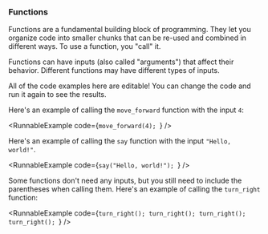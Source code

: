 
### Functions

<YoutubeVideo embedId="T8U2L4YVvUQ" />

Functions are a fundamental building block of programming. They
let you organize code into smaller chunks that can be re-used
and combined in different ways. To use a function, you "call" it.

Functions can have inputs (also called "arguments") that affect
their behavior. Different functions may have different types of
inputs.

<Card type="tip">All of the code examples here are editable! You can change the code and run it again to see the results.</Card>

Here's an example of calling the `move_forward` function with
the input `4`:

<RunnableExample
  code={`move_forward(4);
`}
/>

Here's an example of calling the `say` function with the
input `"Hello, world!"`.

<RunnableExample
  code={`say("Hello, world!");
`}
/>

Some functions don't need any inputs, but you still need to include the
parentheses when calling them. Here's an example of calling the `turn_right`
function:

<RunnableExample
  code={`turn_right();
turn_right();
turn_right();
turn_right();
`}
/>
